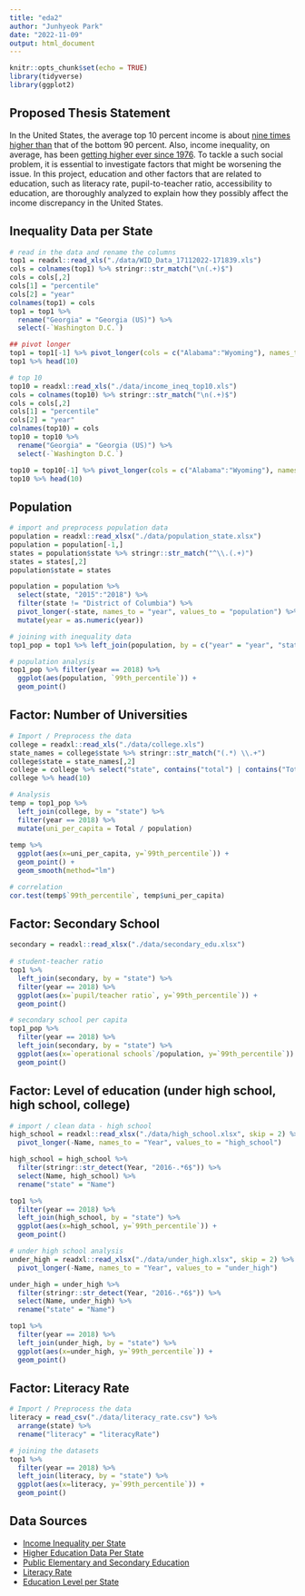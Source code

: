 ```yaml
---
title: "eda2"
author: "Junhyeok Park"
date: "2022-11-09"
output: html_document
---
```


```r
knitr::opts_chunk$set(echo = TRUE)
library(tidyverse)
library(ggplot2)
```

## Proposed Thesis Statement
In the United States, the average top 10 percent income is about [nine times higher than](https://eml.berkeley.edu/~saez/saez-UStopincomes-2018.pdf) that of the bottom 90 percent. Also, income inequality, on average, has been [getting higher ever since 1976](https://ips-dc.org/report-executive-excess-2021/). To tackle a such social problem, it is essential to investigate factors that might be worsening the issue. In this project, education and other factors that are related to education, such as literacy rate, pupil-to-teacher ratio, accessibility to education, are thoroughly analyzed to explain how they possibly affect the income discrepancy in the United States.

## Inequality Data per State
```r
# read in the data and rename the columns
top1 = readxl::read_xls("./data/WID_Data_17112022-171839.xls")
cols = colnames(top1) %>% stringr::str_match("\n(.+)$")
cols = cols[,2]
cols[1] = "percentile"
cols[2] = "year"
colnames(top1) = cols
top1 = top1 %>%
  rename("Georgia" = "Georgia (US)") %>%
  select(-`Washington D.C.`)

## pivot longer 
top1 = top1[-1] %>% pivot_longer(cols = c("Alabama":"Wyoming"), names_to = "state", values_to = "99th_percentile")
top1 %>% head(10)

# top 10
top10 = readxl::read_xls("./data/income_ineq_top10.xls")
cols = colnames(top10) %>% stringr::str_match("\n(.+)$")
cols = cols[,2]
cols[1] = "percentile"
cols[2] = "year"
colnames(top10) = cols
top10 = top10 %>%
  rename("Georgia" = "Georgia (US)") %>%
  select(-`Washington D.C.`)

top10 = top10[-1] %>% pivot_longer(cols = c("Alabama":"Wyoming"), names_to = "state", values_to = "90th_percentile")
top10 %>% head(10)
```

## Population
```r
# import and preprocess population data 
population = readxl::read_xlsx("./data/population_state.xlsx")
population = population[-1,]
states = population$state %>% stringr::str_match("^\\.(.+)")
states = states[,2]
population$state = states

population = population %>% 
  select(state, "2015":"2018") %>% 
  filter(state != "District of Columbia") %>% 
  pivot_longer(-state, names_to = "year", values_to = "population") %>%
  mutate(year = as.numeric(year))

# joining with inequality data
top1_pop = top1 %>% left_join(population, by = c("year" = "year", "state" = "state"))

# population analysis
top1_pop %>% filter(year == 2018) %>%
  ggplot(aes(population, `99th_percentile`)) +
  geom_point()
```

## Factor: Number of Universities
```r
# Import / Preprocess the data
college = readxl::read_xls("./data/college.xls")
state_names = college$state %>% stringr::str_match("(.*) \\.+")
college$state = state_names[,2]
college = college %>% select("state", contains("total") | contains("Total"))
college %>% head(10)

# Analysis
temp = top1_pop %>%
  left_join(college, by = "state") %>%
  filter(year == 2018) %>%
  mutate(uni_per_capita = Total / population)
  
temp %>%
  ggplot(aes(x=uni_per_capita, y=`99th_percentile`)) + 
  geom_point() +
  geom_smooth(method="lm")

# correlation
cor.test(temp$`99th_percentile`, temp$uni_per_capita)
```

## Factor: Secondary School
```r
secondary = readxl::read_xlsx("./data/secondary_edu.xlsx")
 
# student-teacher ratio
top1 %>% 
  left_join(secondary, by = "state") %>%
  filter(year == 2018) %>% 
  ggplot(aes(x=`pupil/teacher ratio`, y=`99th_percentile`)) +
  geom_point()

# secondary school per capita
top1_pop %>% 
  filter(year == 2018) %>% 
  left_join(secondary, by = "state") %>%
  ggplot(aes(x=`operational schools`/population, y=`99th_percentile`)) + 
  geom_point()
```

## Factor: Level of education (under high school, high school, college)
```r
# import / clean data - high school
high_school = readxl::read_xlsx("./data/high_school.xlsx", skip = 2) %>%
  pivot_longer(-Name, names_to = "Year", values_to = "high_school")

high_school = high_school %>%
  filter(stringr::str_detect(Year, "2016-.*6$")) %>%
  select(Name, high_school) %>%
  rename("state" = "Name")

top1 %>%
  filter(year == 2018) %>%
  left_join(high_school, by = "state") %>%
  ggplot(aes(x=high_school, y=`99th_percentile`)) +
  geom_point()

# under high school analysis
under_high = readxl::read_xlsx("./data/under_high.xlsx", skip = 2) %>%
  pivot_longer(-Name, names_to = "Year", values_to = "under_high")

under_high = under_high %>%
  filter(stringr::str_detect(Year, "2016-.*6$")) %>%
  select(Name, under_high) %>%
  rename("state" = "Name")

top1 %>%
  filter(year == 2018) %>%
  left_join(under_high, by = "state") %>%
  ggplot(aes(x=under_high, y=`99th_percentile`)) +
  geom_point()
```

## Factor: Literacy Rate
```r
# Import / Preprocess the data
literacy = read_csv("./data/literacy_rate.csv") %>%
  arrange(state) %>%
  rename("literacy" = "literacyRate")

# joining the datasets 
top1 %>% 
  filter(year == 2018) %>%
  left_join(literacy, by = "state") %>%
  ggplot(aes(x=literacy, y=`99th_percentile`)) +
  geom_point()
```

## Data Sources
-   [Income Inequality per State](https://wid.world/data/)
-   [Higher Education Data Per State](https://nces.ed.gov/programs/digest/d17/tables/dt17_317.20.asp)
-   [Public Elementary and Secondary Education](https://nces.ed.gov/pubs2018/2018052/tables/table_02.asp)
-   [Literacy Rate](https://worldpopulationreview.com/state-rankings/us-literacy-rates-by-state)
-   [Education Level per State](https://data.ers.usda.gov/reports.aspx?ID=17829)